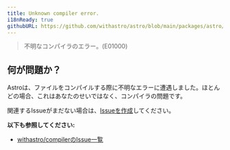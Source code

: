 ```yaml
---
title: Unknown compiler error.
i18nReady: true
githubURL: https://github.com/withastro/astro/blob/main/packages/astro/src/core/errors/errors-data.ts
---
```


> 不明なコンパイラのエラー。(E01000)

## 何が問題か？

Astroは、ファイルをコンパイルする際に不明なエラーに遭遇しました。ほとんどの場合、これはあなたのせいではなく、コンパイラの問題です。

関連するIssueがまだない場合は、[Issueを作成](https://astro.build/issues/compiler)してください。

**以下も参照してください:**
-  [withastro/compilerのIssue一覧](https://astro.build/issues/compiler)


